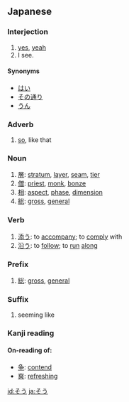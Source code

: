 ==Japanese==                                          
===Interjection===
{{ja-pos|h|interjection|rom=sō}}
# [[yes]], [[yeah]]
# I see.

====Synonyms====
* [[はい]]
* [[その通り]] 
* [[うん]] 

===Adverb===
{{ja-pos|h|adverb|rom=sō}}
#[[so]], like that

===Noun===
{{ja-noun|h|rom=sō}}
# [[層]]: [[stratum]], [[layer]], [[seam]], [[tier]]
# [[僧]]: [[priest]], [[monk]], [[bonze]]
# [[相]]: [[aspect]], [[phase]], [[dimension]]
# [[総]]: [[gross]], [[general]]

===Verb===
{{ja-verb|h|type=1|rom=sou}}
#[[添う]]: to [[accompany]]; to [[comply]] with
#[[沿う]]: to [[follow]]; to [[run]] [[along]]

===Prefix===
{{ja-pos|h|prefix|rom=sō}}
# [[総]]: [[gross]], [[general]]

===Suffix===
{{ja-pos|h|suffix|rom=sō}}
# seeming like

===Kanji reading===
{{ja-kanjireading|rom=sō}}

====On-reading of:====
* [[争]]: [[contend]]
* [[爽]]: [[refreshing]]

[[id:そう]]
[[ja:そう]]